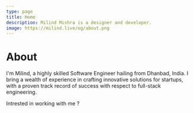 ```yaml
---
type: page
title: Home
description: Milind Mishra is a designer and developer.
image: https://milind.live/og/about.png
---
```



<Head>
  <title>Milind Mishra</title>
</Head>

# About

<RoughNotationGroup show="true">
  I'm Milind, a highly skilled
  <RoughNotation type="box">Software Engineer</RoughNotation>
  hailing from Dhanbad, India. I bring a wealth of experience in crafting
  innovative solutions for startups, with a proven track record of success with
  respect to full-stack engineering.
</RoughNotationGroup>

<TypeAnimationSequence />

<GithubCalenderComponent username="thatbeautifuldream" />

Intrested in working with me ? [<Badge text="Whatsapp ↗" />](https://wa.me/919631333128) [<CalEmbed message="Book Calendar ↗" />]()

<Modal />

<Sign />
